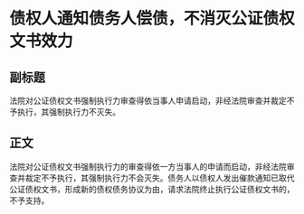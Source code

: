 # 债权人通知债务人偿债，不消灭公证债权文书效力
## 副标题
法院对公证债权文书强制执行力审查得依当事人申请启动，非经法院审查并裁定不予执行，其强制执行力不灭失。
## 正文
法院对公证债权文书强制执行力的审查得依一方当事人的申请而启动，非经法院审查并裁定不予执行，其强制执行力不会灭失。债务人以债权人发出催款通知已取代公证债权文书，形成新的债权债务协议为由，请求法院终止执行公证债权文书的，不予支持。